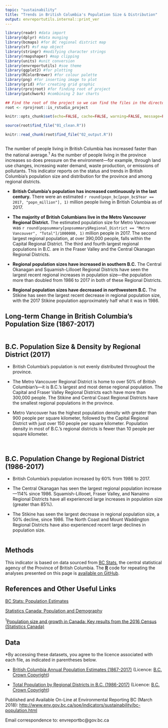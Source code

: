 ```yaml
---
topic: "sustainability"
title: "Trends in British Columbia's Population Size & Distribution"
output: envreportutils.internal::print_ver
---
```


```r
library(readr) #data import
library(dplyr) #data munging
library(bcmaps) #for BC regional district map
library(sf) #sf map object
library(stringr) #modifying character strings
library(rmapshaper) #map clipping
library(units) #unit conversion
library(envreportutils) #soe theme
library(ggplot2) #for plotting
library(RColorBrewer) #for colour palette
library(png) #for inserting image to plot
library(grid) #for creating grid graphic
library(rprojroot) #for finding root of project
library(patchwork) #combining 2 bar charts

## Find the root of the project so we can find the files in the directory tree.
root <- rprojroot::is_rstudio_project

knitr::opts_chunk$set(echo=FALSE, cache=FALSE, warning=FALSE, message=FALSE, error=FALSE)

source(root$find_file("01_clean.R"))

knitr::read_chunk(root$find_file("02_output.R"))
```

```r
```
The number of people living in British Columbia has increased faster than the national average.^1^ As the number of people living in the province increases so does pressure on the environment---for example, through land use changes, increasing water demand, waste production, or emissions of pollutants. This indicator reports on the status and trends in British Columbia's population size and distribution for the province and among regional districts.

* **British Columbia's population has increased continuously in the last century.** There were an estimated `r round(popn_bc[popn_bc$Year == 2017, "popn_million"], 1)` million people living in British Columbia as of 2017.

* **The majority of British Columbians live in the Metro Vancouver Regional District.** The estimated population size for Metro Vancouver was `r round(popsummary[popsummary$Regional_District == "Metro Vancouver", "Total"]/1000000, 1)` million people in 2017. The second largest regional population, at over 390,000 people, falls within the Capital Regional District. The third and fourth largest regional populations in B.C. are in the Fraser Valley and the Central Okanagan Regional Districts.

* **Regional population sizes have increased in southern B.C.** The Central Okanagan and Squamish-Lillooet Regional Districts have seen the largest recent regional increases in population size---the population more than doubled from 1986 to 2017 in both of these Regional Districts.

* **Regional population sizes have decreased in northwestern B.C.** The Stikine has seen the largest recent decrease in regional population size, with the 2017 Stikine population approximately half what it was in 1986. 


## Long-term Change in British Columbia's Population Size (1867-2017)

```r
```

\newpage

## B.C. Population Size & Density by Regional District (2017)

* British Columbia's population is not evenly distributed throughout the province.

* The Metro Vancouver Regional District is home to over 50% of British Columbian's---it is B.C.'s largest and most dense regional population. The Capital and Fraser Valley Regional Districts each have more than 300,000 people. The Stikine and Central Coast Regional Districts have the smallest regional populations in the province.

* Metro Vancouver has the highest population density with greater than 900 people per square kilometer, followed by the Capital Regional District with just over 150 people per square kilometer. Population density in most of B.C.'s regional districts is fewer than 10 people per square kilometer.

\vspace{10pt}

```r
```

\newpage

```r
```

\newpage

## B.C. Population Change by Regional District (1986-2017)
* British Columbia's population increased by 60% from 1986 to 2017.

* The Central Okanagan has seen the largest regional population increase---114% since 1986. Squamish-Lillooet, Fraser Valley, and Nanaimo Regional Districts have all experienced large increases in population size (greater than 85%).

* The Stikine has seen the largest decrease in regional population size, a 50% decline, since 1986. The North Coast and Mount Waddington Regional Districts have also experienced recent large declines in population size.

\vspace{20pt}

```r
```

\newpage

## Methods
This indicator is based on data sourced from [BC Stats](https://www2.gov.bc.ca/gov/content?id=6A488933DEC8411EBC659A5CD4AA92EF), the central statistical agency of the Province of British Columbia. The [**R**](https://www.r-project.org/) code for repeating the analyses presented on this page is [available on GitHub](https://github.com/bcgov/bc-population-indicator).

## References and Other Useful Links

[BC Stats: Population Estimates](https://www2.gov.bc.ca/gov/content?id=36D1A7A4BEE248598281824C13CB65B6)

[Statistics Canada: Population and Demography](http://www5.statcan.gc.ca/subject-sujet/theme-theme.action?pid=3867&lang=eng&more=0)

^1^[Population size and growth in Canada: Key results from the 2016 Census (Statistics Canada)](http://www.statcan.gc.ca/daily-quotidien/170208/dq170208a-eng.htm)


## Data

\*By accessing these datasets, you agree to the licence associated with each file, as indicated in parentheses below.

* [British Columbia Annual Population Estimates (1867-2017)](https://www2.gov.bc.ca/gov/content?id=36D1A7A4BEE248598281824C13CB65B6) (Licence: [B.C. Crown Copyright](http://www2.gov.bc.ca/gov/content/home/copyright))

* [Total Population by Regional Districts in B.C. (1986-2017)](https://www.bcstats.gov.bc.ca/apps/PopulationEstimates.aspx) (Licence: [B.C. Crown Copyright](http://www2.gov.bc.ca/gov/content/home/copyright))


Published and Available On-Line at Environmental Reporting BC (March
2018):
<http://www.env.gov.bc.ca/soe/indicators/sustainability/bc-population.html>

Email correspondence to: envreportbc@gov.bc.ca
